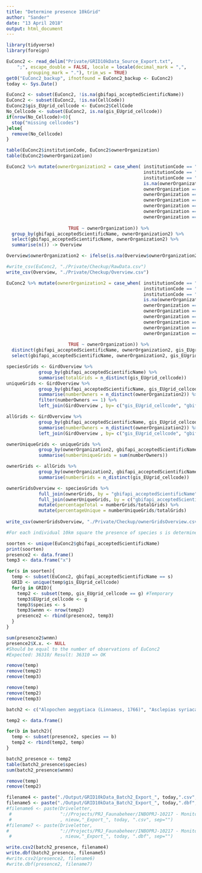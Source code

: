 ```yaml
---
title: "Determine presence 10kGrid"
author: "Sander"
date: "13 April 2018"
output: html_document
---
```

```r
library(tidyverse)
library(foreign)
```

```r
EuConc2 <- read_delim("Private/GRID10kData_Source_Export.txt", 
    ";", escape_double = FALSE, locale = locale(decimal_mark = ",", 
        grouping_mark = "."), trim_ws = TRUE)
get0("EuConc2_backup", ifnotfound = EuConc2_backup <- EuConc2)
today <- Sys.Date()
```

```r
EuConc2 <- subset(EuConc2, !is.na(gbifapi_acceptedScientificName))
EuConc2 <- subset(EuConc2, !is.na(CellCode))
EuConc2$gis_EUgrid_cellcode <- EuConc2$CellCode
No_Cellcode <- subset(EuConc2, is.na(gis_EUgrid_cellcode))
if(nrow(No_Cellcode)>0){
  stop("missing cellcodes")
}else{
  remove(No_Cellcode)
}
```

```r
table(EuConc2$institutionCode, EuConc2$ownerOrganization)
table(EuConc2$ownerOrganization)

EuConc2 %>% mutate(ownerOrganization2 = case_when( institutionCode == "DEMNA-SPW" ~  "DEMNA-SPW",
                                                   institutionCode == "Natuurpunt" ~ "Natuurpunt",
                                                   institutionCode == "INBO" ~ "INBO",
                                                   is.na(ownerOrganization) ~ "INBO",
                                                   ownerOrganization == "Natuurpunt Zoogdierenwerkgroep Vlaanderen" ~ "Natuurpunt", 
                                                   ownerOrganization == "Provincie Oost-Vlaanderen - dienst Integraal Waterbeleid" ~ "Provincies",
                                                   ownerOrganization == "Provincie Limburg - dienst waterlopen" ~ "Provincies", 
                                                   ownerOrganization == "ProvANT" ~ "Provincies",
                                                   ownerOrganization == "ProvOVL" ~ "Provincies",
                                                   ownerOrganization == "VMM | INBO" ~ "VMM",
                                                   
                       TRUE ~ ownerOrganization)) %>%
  group_by(gbifapi_acceptedScientificName, ownerOrganization2) %>% 
  select(gbifapi_acceptedScientificName, ownerOrganization2) %>%
  summarise(n()) -> Overview

Overview$ownerOrganization2 <- ifelse(is.na(Overview$ownerOrganization2), "INBO", Overview$ownerOrganization2)

#write_csv(EuConc2, "./Private/Checkup/RawData.csv")
write_csv(Overview, "./Private/Checkup/Overview.csv")

```

```r
EuConc2 %>% mutate(ownerOrganization2 = case_when( institutionCode == "DEMNA-SPW" ~  "DEMNA-SPW",
                                                   institutionCode == "Natuurpunt" ~ "Natuurpunt",
                                                   institutionCode == "INBO" ~ "INBO",
                                                   is.na(ownerOrganization) ~ "INBO",
                                                   ownerOrganization == "Natuurpunt Zoogdierenwerkgroep Vlaanderen" ~ "Natuurpunt", 
                                                   ownerOrganization == "Provincie Oost-Vlaanderen - dienst Integraal Waterbeleid" ~ "Provincies",
                                                   ownerOrganization == "Provincie Limburg - dienst waterlopen" ~ "Provincies", 
                                                   ownerOrganization == "ProvANT" ~ "Provincies",
                                                   ownerOrganization == "ProvOVL" ~ "Provincies",
                                                   ownerOrganization == "VMM | INBO" ~ "VMM",
                                                   
                       TRUE ~ ownerOrganization)) %>%
  distinct(gbifapi_acceptedScientificName, ownerOrganization2, gis_EUgrid_cellcode) %>% 
  select(gbifapi_acceptedScientificName, ownerOrganization2, gis_EUgrid_cellcode) -> GirdOverview

speciesGrids <- GirdOverview %>%
            group_by(gbifapi_acceptedScientificName) %>%
            summarise(totalGrids = n_distinct(gis_EUgrid_cellcode))
uniqueGrids <- GirdOverview %>% 
            group_by(gbifapi_acceptedScientificName, gis_EUgrid_cellcode) %>% 
            summarise(numberOwners = n_distinct(ownerOrganization2)) %>% 
            filter(numberOwners == 1) %>% 
            left_join(GirdOverview , by= c("gis_EUgrid_cellcode", "gbifapi_acceptedScientificName"))

allGrids <- GirdOverview %>% 
            group_by(gbifapi_acceptedScientificName, gis_EUgrid_cellcode) %>% 
            summarise(numberOwners = n_distinct(ownerOrganization2)) %>% 
            left_join(GirdOverview , by= c("gis_EUgrid_cellcode", "gbifapi_acceptedScientificName"))

ownerUniqueGrids <- uniqueGrids %>% 
            group_by(ownerOrganization2, gbifapi_acceptedScientificName) %>% 
            summarise(numberUniqueGrids = sum(numberOwners))

ownerGrids <- allGrids %>% 
            group_by(ownerOrganization2, gbifapi_acceptedScientificName) %>% 
            summarise(numberGrids = n_distinct(gis_EUgrid_cellcode))

ownerGridsOverview <- speciesGrids %>% 
            full_join(ownerGrids, by = "gbifapi_acceptedScientificName") %>%
            full_join(ownerUniqueGrids, by = c("gbifapi_acceptedScientificName", "ownerOrganization2")) %>%
            mutate(percentageTotal = numberGrids/totalGrids) %>%
            mutate(percentageUnique = numberUniqueGrids/totalGrids)
            
write_csv(ownerGridsOverview, "./Private/Checkup/ownerGridsOverview.csv")

```


```r
#For each individual 10km square the presence of species s is determined

soorten <- unique(EuConc2$gbifapi_acceptedScientificName)
print(soorten)
presence2 <- data.frame()
temp3 <- data.frame("x")

for(s in soorten){
  temp <- subset(EuConc2, gbifapi_acceptedScientificName == s)
  GRID <- unique(temp$gis_EUgrid_cellcode)
  for(g in GRID){
    temp2 <- subset(temp, gis_EUgrid_cellcode == g) #Temporary 
    temp3$EUgrid_cellcode <- g
    temp3$species <- s
    temp3$wnmn <- nrow(temp2)
    presence2 <- rbind(presence2, temp3)
  }
}

sum(presence2$wnmn)
presence2$X.x. <- NULL
#Should be equal to the number of observations of EuConc2
#Expected: 36310/ Result: 36310 => OK 

remove(temp)
remove(temp2)
remove(temp3)
```

```r
remove(temp)
remove(temp2)
remove(temp3)
```

```r
batch2 <- c("Alopochen aegyptiaca (Linnaeus, 1766)", "Asclepias syriaca L.", "Elodea nuttallii (Planch.) H.St.John", "Gunnera tinctoria (Molina) Mirbel", "Heracleum mantegazzianum Sommier & Levier", "Impatiens glandulifera Royle", "Myriophyllum heterophyllum Michx.", "Nyctereutes procyonoides (Gray, 1834)", "Ondatra zibethicus (Linnaeus, 1766)")

temp2 <- data.frame()

for(b in batch2){
  temp <- subset(presence2, species == b)
  temp2 <- rbind(temp2, temp)
}

batch2_presence <- temp2
table(batch2_presence$species)
sum(batch2_presence$wnmn)
```

```r
remove(temp)
remove(temp2)
```

```r
filename4 <- paste("./Output/GRID10kData_Batch2_Export_", today,".csv", sep="")
filename5 <- paste("./Output/GRID10kData_Batch2_Export_", today,".dbf", sep="")
#filename6 <- paste(Driveletter,
 #                  "://Projects/PRJ_Faunabeheer/INBOPRJ-10217 - Monitoring exoten ikv EU- verordening IAS  Coördinatie, voorbereiding, implementatie en opvolging/EASIN_GIS/Input/GRID10kData_Source_"
 #                  , nieuw,"_Export_", today, ".csv", sep="")
#filename7 <- paste(Driveletter,
#                   "://Projects/PRJ_Faunabeheer/INBOPRJ-10217 - Monitoring exoten ikv EU- verordening IAS  Coördinatie, voorbereiding, implementatie en opvolging/EASIN_GIS/Input/GRID10kData_Source_"
 #                  , nieuw,"_Export_", today, ".dbf", sep="")

write.csv2(batch2_presence, filename4)
write.dbf(batch2_presence, filename5)
#write.csv2(presence2, filename6)
#write.dbf(presence2, filename7)
```

